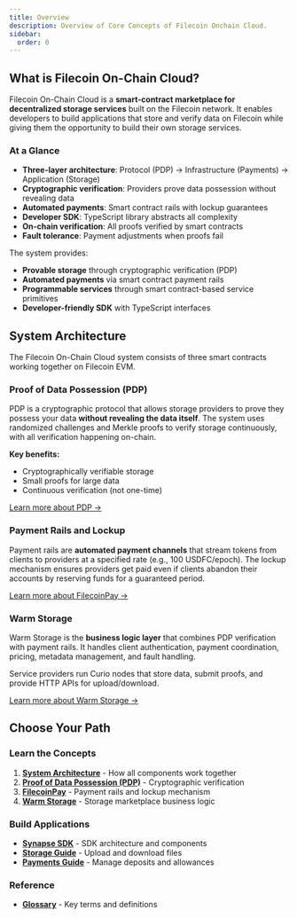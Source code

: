 ```yaml
---
title: Overview
description: Overview of Core Concepts of Filecoin Onchain Cloud.
sidebar:
  order: 0
---
```


## What is Filecoin On-Chain Cloud?

Filecoin On-Chain Cloud is a **smart-contract marketplace for decentralized storage services** built on the Filecoin network. It enables developers to build applications that store and verify data on Filecoin while giving them the opportunity to build their own storage services.

### At a Glance

- **Three-layer architecture**: Protocol (PDP) → Infrastructure (Payments) → Application (Storage)
- **Cryptographic verification**: Providers prove data possession without revealing data
- **Automated payments**: Smart contract rails with lockup guarantees
- **Developer SDK**: TypeScript library abstracts all complexity
- **On-chain verification**: All proofs verified by smart contracts
- **Fault tolerance**: Payment adjustments when proofs fail

The system provides:

- **Provable storage** through cryptographic verification (PDP)
- **Automated payments** via smart contract payment rails
- **Programmable services** through smart contract-based service primitives
- **Developer-friendly SDK** with TypeScript interfaces

## System Architecture

The Filecoin On-Chain Cloud system consists of three smart contracts working together on Filecoin EVM.

### Proof of Data Possession (PDP)

PDP is a cryptographic protocol that allows storage providers to prove they possess your data **without revealing the data itself**. The system uses randomized challenges and Merkle proofs to verify storage continuously, with all verification happening on-chain.

**Key benefits:**

- Cryptographically verifiable storage
- Small proofs for large data
- Continuous verification (not one-time)

[Learn more about PDP →](/core-concepts/pdp-overview)

### Payment Rails and Lockup

Payment rails are **automated payment channels** that stream tokens from clients to providers at a specified rate (e.g., 100 USDFC/epoch). The lockup mechanism ensures providers get paid even if clients abandon their accounts by reserving funds for a guaranteed period.

[Learn more about FilecoinPay →](/core-concepts/filecoin-pay-overview)

### Warm Storage

Warm Storage is the **business logic layer** that combines PDP verification with payment rails. It handles client authentication, payment coordination, pricing, metadata management, and fault handling.

Service providers run Curio nodes that store data, submit proofs, and provide HTTP APIs for upload/download.

[Learn more about Warm Storage →](/core-concepts/fwss-overview)

## Choose Your Path

### Learn the Concepts
1. [**System Architecture**](/core-concepts/architecture) - How all components work together
2. [**Proof of Data Possession (PDP)**](/core-concepts/pdp-overview) - Cryptographic verification
3. [**FilecoinPay**](/core-concepts/filecoin-pay-overview) - Payment rails and lockup mechanism
4. [**Warm Storage**](/core-concepts/fwss-overview) - Storage marketplace business logic

### Build Applications
- [**Synapse SDK**](/synapse-sdk/about) - SDK architecture and components
- [**Storage Guide**](/synapse-sdk/storage/) - Upload and download files
- [**Payments Guide**](/synapse-sdk/payments/) - Manage deposits and allowances

### Reference
- [**Glossary**](/core-concepts/glossary) - Key terms and definitions
